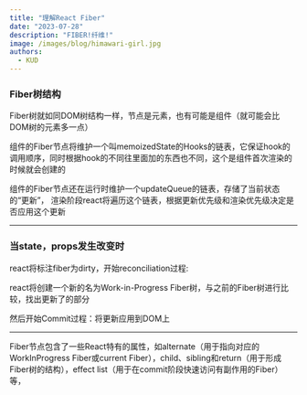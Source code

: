 ```yaml
---
title: "理解React Fiber"
date: "2023-07-28"
description: "FIBER!纤维!"
image: /images/blog/himawari-girl.jpg
authors:
  - KUD
---
```


### Fiber树结构

Fiber树就如同DOM树结构一样，节点是元素，也有可能是组件（就可能会比DOM树的元素多一点）

组件的Fiber节点将维护一个叫memoizedState的Hooks的链表，它保证hook的调用顺序，同时根据hook的不同往里面加的东西也不同，这个是组件首次渲染的时候就会创建的

组件的Fiber节点还在运行时维护一个updateQueue的链表，存储了当前状态的“更新”， 渲染阶段react将遍历这个链表，根据更新优先级和渲染优先级决定是否应用这个更新

---

### 当state，props发生改变时

react将标注fiber为dirty，开始reconciliation过程:

react将创建一个新的名为Work-in-Progress Fiber树，与之前的Fiber树进行比较，找出更新了的部分

然后开始Commit过程：将更新应用到DOM上

---

<Callout>
Fiber节点包含了一些React特有的属性，如alternate（用于指向对应的WorkInProgress Fiber或current Fiber），child、sibling和return（用于形成Fiber树的结构），effect list（用于在commit阶段快速访问有副作用的Fiber）等，
</Callout>
